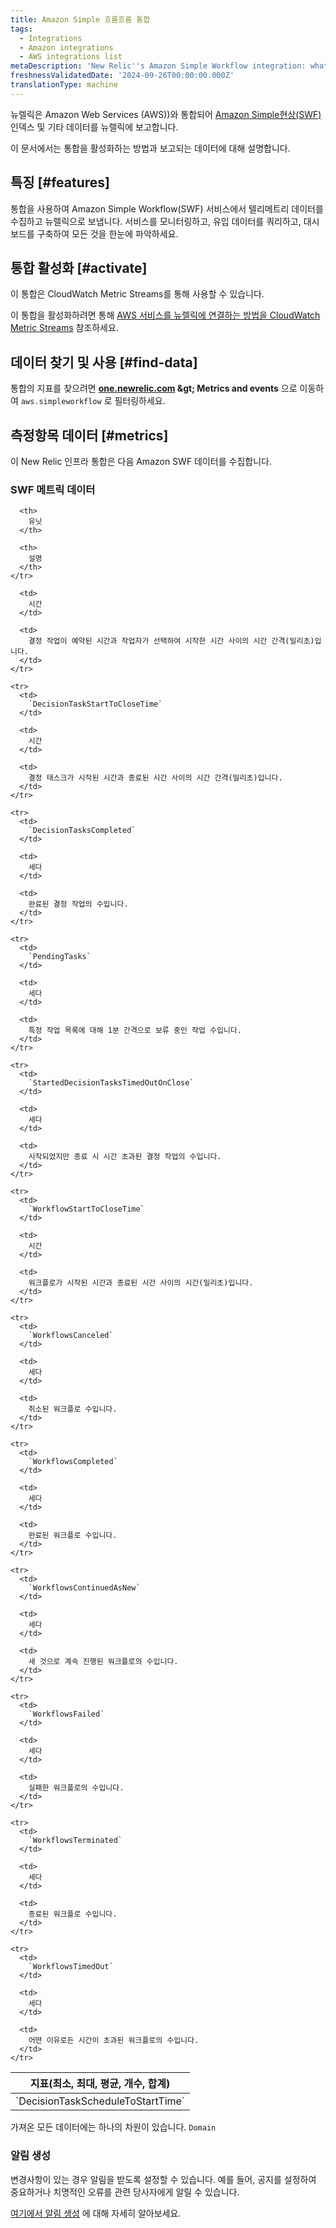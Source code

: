 ```yaml
---
title: Amazon Simple 흐름흐름 통합
tags:
  - Integrations
  - Amazon integrations
  - AWS integrations list
metaDescription: 'New Relic''s Amazon Simple Workflow integration: what data it reports and how to enable it.'
freshnessValidatedDate: '2024-09-26T00:00:00.000Z'
translationType: machine
---
```


뉴렐릭은 Amazon Web Services (AWS))와 통합되어 [Amazon Simple현상(SWF)](https://aws.amazon.com/swf/) 인덱스 및 기타 데이터를 뉴렐릭에 보고합니다.

이 문서에서는 통합을 활성화하는 방법과 보고되는 데이터에 대해 설명합니다.

## 특징 [#features]

통합을 사용하여 Amazon Simple Workflow(SWF) 서비스에서 텔리메트리 데이터를 수집하고 뉴렐릭으로 보냅니다. 서비스를 모니터링하고, 유입 데이터를 쿼리하고, 대시보드를 구축하여 모든 것을 한눈에 파악하세요.

## 통합 활성화 [#activate]

이 통합은 CloudWatch Metric Streams를 통해 사용할 수 있습니다.

이 통합을 활성화하려면 통해 [AWS 서비스를 뉴렐릭에 연결하는 방법을 CloudWatch Metric Streams](/docs/infrastructure/amazon-integrations/connect/aws-metric-stream-setup/) 참조하세요.

## 데이터 찾기 및 사용 [#find-data]

통합의 지표를 찾으려면 <DNT>**[one.newrelic.com](https://one.newrelic.com/all-capabilities) &amp;gt; Metrics and events**</DNT> 으로 이동하여 `aws.simpleworkflow` 로 필터링하세요.

## 측정항목 데이터 [#metrics]

이 New Relic 인프라 통합은 다음 Amazon SWF 데이터를 수집합니다.

### SWF 메트릭 데이터

<table>
  <thead>
    <tr>
      <th style={{ width: "200px" }}>
        지표(최소, 최대, 평균, 개수, 합계)
      </th>

      <th>
        유닛
      </th>

      <th>
        설명
      </th>
    </tr>
  </thead>

  <tbody>
    <tr>
      <td>
        `DecisionTaskScheduleToStartTime`
      </td>

      <td>
        시간
      </td>

      <td>
        결정 작업이 예약된 시간과 작업자가 선택하여 시작한 시간 사이의 시간 간격(밀리초)입니다.
      </td>
    </tr>

    <tr>
      <td>
        `DecisionTaskStartToCloseTime`
      </td>

      <td>
        시간
      </td>

      <td>
        결정 태스크가 시작된 시간과 종료된 시간 사이의 시간 간격(밀리초)입니다.
      </td>
    </tr>

    <tr>
      <td>
        `DecisionTasksCompleted`
      </td>

      <td>
        세다
      </td>

      <td>
        완료된 결정 작업의 수입니다.
      </td>
    </tr>

    <tr>
      <td>
        `PendingTasks`
      </td>

      <td>
        세다
      </td>

      <td>
        특정 작업 목록에 대해 1분 간격으로 보류 중인 작업 수입니다.
      </td>
    </tr>

    <tr>
      <td>
        `StartedDecisionTasksTimedOutOnClose`
      </td>

      <td>
        세다
      </td>

      <td>
        시작되었지만 종료 시 시간 초과된 결정 작업의 수입니다.
      </td>
    </tr>

    <tr>
      <td>
        `WorkflowStartToCloseTime`
      </td>

      <td>
        시간
      </td>

      <td>
        워크플로가 시작된 시간과 종료된 시간 사이의 시간(밀리초)입니다.
      </td>
    </tr>

    <tr>
      <td>
        `WorkflowsCanceled`
      </td>

      <td>
        세다
      </td>

      <td>
        취소된 워크플로 수입니다.
      </td>
    </tr>

    <tr>
      <td>
        `WorkflowsCompleted`
      </td>

      <td>
        세다
      </td>

      <td>
        완료된 워크플로 수입니다.
      </td>
    </tr>

    <tr>
      <td>
        `WorkflowsContinuedAsNew`
      </td>

      <td>
        세다
      </td>

      <td>
        새 것으로 계속 진행된 워크플로의 수입니다.
      </td>
    </tr>

    <tr>
      <td>
        `WorkflowsFailed`
      </td>

      <td>
        세다
      </td>

      <td>
        실패한 워크플로의 수입니다.
      </td>
    </tr>

    <tr>
      <td>
        `WorkflowsTerminated`
      </td>

      <td>
        세다
      </td>

      <td>
        종료된 워크플로 수입니다.
      </td>
    </tr>

    <tr>
      <td>
        `WorkflowsTimedOut`
      </td>

      <td>
        세다
      </td>

      <td>
        어떤 이유로든 시간이 초과된 워크플로의 수입니다.
      </td>
    </tr>
  </tbody>
</table>

가져온 모든 데이터에는 하나의 차원이 있습니다. `Domain`

### 알림 생성

변경사항이 있는 경우 알림을 받도록 <InlinePopover type="alerts" />설정할 수 있습니다. 예를 들어, 공지를 설정하여 중요하거나 치명적인 오류를 관련 당사자에게 알릴 수 있습니다.

[여기에서 알림 생성](/docs/alerts-applied-intelligence/new-relic-alerts/get-started/your-first-nrql-condition/) 에 대해 자세히 알아보세요.